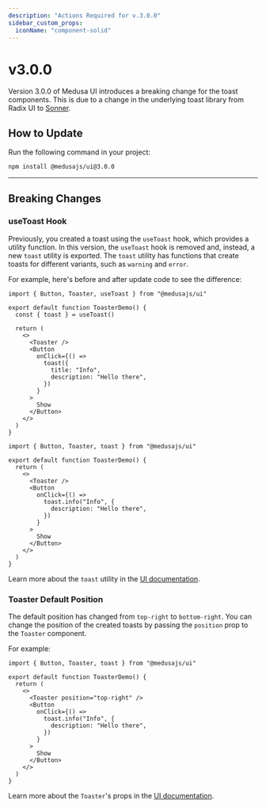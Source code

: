 ```yaml
---
description: "Actions Required for v.3.0.0"
sidebar_custom_props:
  iconName: "component-solid"
---
```



# v3.0.0

Version 3.0.0 of Medusa UI introduces a breaking change for the toast components. This is due to a change in the underlying toast library from Radix UI to [Sonner](https://sonner.emilkowal.ski/).

## How to Update

Run the following command in your project:

```bash npm2yarn
npm install @medusajs/ui@3.0.0
```

---

## Breaking Changes

### useToast Hook

Previously, you created a toast using the `useToast` hook, which provides a utility function. In this version, the `useToast` hook is removed and, instead, a new `toast` utility is exported. The `toast` utility has functions that create toasts for different variants, such as `warning` and `error`.

For example, here's before and after update code to see the difference:

<Tabs groupId="ui" isCodeTabs={true}>
  <TabItem label="Before" value="before">

  ```tsx
  import { Button, Toaster, useToast } from "@medusajs/ui"

  export default function ToasterDemo() {
    const { toast } = useToast()

    return (
      <>
        <Toaster />
        <Button
          onClick={() =>
            toast({
              title: "Info",
              description: "Hello there",
            })
          }
        >
          Show
        </Button>
      </>
    )
  }
  ```

  </TabItem>
  <TabItem label="After" value="after">

  ```tsx
  import { Button, Toaster, toast } from "@medusajs/ui"

  export default function ToasterDemo() {
    return (
      <>
        <Toaster />
        <Button
          onClick={() =>
            toast.info("Info", {
              description: "Hello there",
            })
          }
        >
          Show
        </Button>
      </>
    )
  }
  ```

  </TabItem>
</Tabs>

Learn more about the `toast` utility in the [UI documentation](https://docs.medusajs.com/ui/components/toast).

### Toaster Default Position

The default position has changed from `top-right` to `bottom-right`. You can change the position of the created toasts by passing the `position` prop to the `Toaster` component.

For example:

```tsx
import { Button, Toaster, toast } from "@medusajs/ui"

export default function ToasterDemo() {
  return (
    <>
      <Toaster position="top-right" />
      <Button
        onClick={() =>
          toast.info("Info", {
            description: "Hello there",
          })
        }
      >
        Show
      </Button>
    </>
  )
}
```

Learn more about the `Toaster`'s props in the [UI documentation](https://docs.medusajs.com/ui/components/toast).
